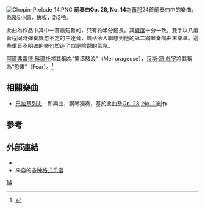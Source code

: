 {{NoteTA
|G1=Music
}}
[[File:Chopin-Prelude_14.PNG|thumb]]
'''前奏曲Op. 28, No. 14'''為[[蕭邦|蕭邦]]24首前奏曲中的樂曲，為[[降E小調|降E小調]]，[[行板|快板]]，2/2拍。

此曲為作品中其中一首最短暫的，只有約半分鐘長。其[[音樂織度|織度]]十分一致，雙手以八度音程同時彈奏飄忽不定的三連音，風格令人聯想到他的第二鋼琴奏鳴曲末樂章。這些重音不明確的樂句塑造了似是陰鬱的氣氛。

[[阿爾弗雷德·科爾托|阿爾弗雷德·科爾托]]將其稱為“驚濤駭浪”（Mer orageuse），[[汉斯·冯·彪罗|汉斯·冯·彪罗]]將其稱為“恐懼”（Fear）。<ref>{{Cite web |url=http://www.ourchopin.com/analysis/prelude.html |title=蕭邦前奏曲 |accessdate=2014-02-13 |archive-date=2020-12-13 |archive-url=https://web.archive.org/web/20201213210621/http://www.ourchopin.com/analysis/prelude.html |dead-url=no }}</ref>

==相關樂曲==
* [[巴拉基列夫|巴拉基列夫]] - 即興曲，鋼琴獨奏，基於此曲及[[前奏曲Op.28,_No._11_(蕭邦)|Op. 28, No. 11]]創作

==參考==
{{reflist}}

==外部連結==
* {{IMSLP2|work=Preludes Op.28 (Chopin, Frederic)|cname=前奏曲, Op. 28}}
* 来自{{le|乌托邦计划|Mutopia Project}}的[https://www.mutopiaproject.org/cgibin/piece-info.cgi?id=2175 多种格式乐谱] {{Wayback|url=https://www.mutopiaproject.org/cgibin/piece-info.cgi?id=2175 |date=20220214074131 }}

{{肖邦前奏曲}}

[[Category:肖邦前奏曲|14]]